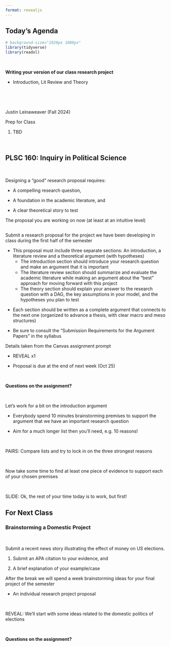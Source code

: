 ```yaml
---
format: revealjs
---
```


## Today's Agenda {background-image="Images/Background-Rally_v2.png" .center}

```r
# background-size="1920px 1080px"
library(tidyverse)
library(readxl)
```

<br>

::: {.r-fit-text}

**Writing your version of our class research project**

- Introduction, Lit Review and Theory

:::

<br>

<br>

::: r-stack
Justin Leinaweaver (Fall 2024)
:::

::: notes
Prep for Class

1. TBD

<br>


:::



## PLSC 160: Inquiry in Political Science {background-image="Images/Background-Rally_v2.png"  .center}

<br>

::: {.r-fit-text}

Designing a "good" research proposal requires:

- A compelling research question,

- A foundation in the academic literature, and 

- A clear theoretical story to test
:::

::: notes

The proposal you are working on now (at least at an intuitive level)

:::



## {background-image="Images/Background-Rally_v2.png"  .center .smaller}

Submit a research proposal for the project we have been developing in class during the first half of the semester 

- This proposal must include three separate sections: An introduction, a literature review and a theoretical argument (with hypotheses)
    - The introduction section should introduce your research question and make an argument that it is important
    - The literature review section should summarize and evaluate the academic literature while making an argument about the "best" approach for moving forward with this project
    - The theory section should explain your answer to the research question with a DAG, the key assumptions in your model, and the hypotheses you plan to test

::: {.fragment}
- Each section should be written as a complete argument that connects to the next one (organized to advance a thesis, with clear macro and meso structures)

- Be sure to consult the "Submission Requirements for the Argument Papers" in the syllabus
:::

::: notes

Details taken from the Canvas assignment prompt

- REVEAL x1

- Proposal is due at the end of next week (Oct 25)

<br>

**Questions on the assignment?**

<br>

Let's work for a bit on the introduction argument

- Everybody spend 10 minutes brainstorming premises to support the argument that we have an important research question

- Aim for a much longer list then you'll need, e.g. 10 reasons!

<br>

PAIRS: Compare lists and try to lock in on the three strongest reasons

<br>

Now take some time to find at least one piece of evidence to support each of your chosen premises

<br>

SLIDE: Ok, the rest of your time today is to work, but first!

:::



## For Next Class {background-image="Images/background-blue_triangles_flipped.png" .center}

### Brainstorming a Domestic Project

<br>

::: {.fragment}

Submit a recent news story illustrating the effect of money on US elections.

1. Submit an APA citation to your evidence, and

2. A brief explanation of your example/case

:::

::: notes

After the break we will spend a week brainstorming ideas for your final project of the semester

- An individual research project proposal

<br>

REVEAL: We'll start with some ideas related to the domestic politics of elections 

<br>

**Questions on the assignment?**

:::




